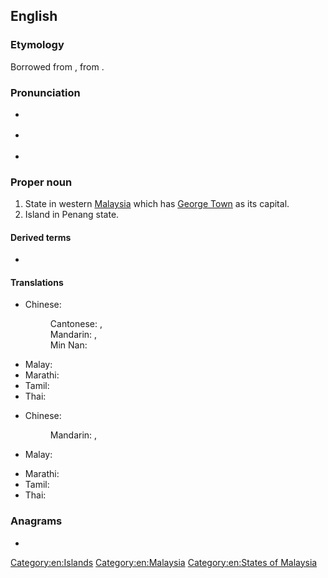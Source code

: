 ==English==
{{wikipedia}}

===Etymology===
Borrowed from {{bor|en|ms|pinang}}, from {{m|ms|Pulau Pinang}}.

===Pronunciation===
* {{a|Malaysia}} {{IPA|en|/peˈnaŋ/|/piˈnaŋ/}}
* {{a|UK}} {{IPA|en|/pəˈnæŋ/|/pɛˈnæŋ/}}
* {{a|US}} {{IPA|en|/pəˈnɑŋ/}}

===Proper noun===
{{en-proper noun}}

# State in western [[Malaysia]] which has [[George Town]] as its capital.
# Island in Penang state.

====Derived terms====
* {{l|en|Penang lawyer}}

====Translations====
{{trans-top|state in Malaysia}}
* Chinese:
*: Cantonese: {{t|yue|檳城|sc=Hani}}, {{t|yue|槟城|tr=ban1 sing4|sc=Hani}}
*: Mandarin: {{t+|cmn|檳城|sc=Hani}}, {{t+|cmn|槟城|tr=Bīnchéng|sc=Hani}}
*: Min Nan: {{t-needed|nan}}
{{trans-mid}}
* Malay: {{t|ms|Pulau Pinang}}
* Marathi: {{t|mr|पेनांग|tr=penāṃga}}
* Tamil: {{t|ta|பினாங்கு}}
* Thai: {{t+|th|ปีนัง}}
{{trans-bottom}}

{{trans-top|island in Malaysia}}
* Chinese:
*: Mandarin: {{t|cmn|檳島|sc=Hani}}, {{t|cmn|槟岛|tr=Bīndǎo|sc=Hani}}
* Malay: {{t|ms|Pulau Pinang}}
{{trans-mid}}
* Marathi: {{t|mr|पेनांग|tr=penāṃga}}
* Tamil: {{t-needed|ta}}
* Thai: {{t+|th|ปีนัง}}
{{trans-bottom}}

===Anagrams===
* {{anagrams|en|a=aegnnp|An-peng}}

[[Category:en:Islands]]
[[Category:en:Malaysia]]
[[Category:en:States of Malaysia]]